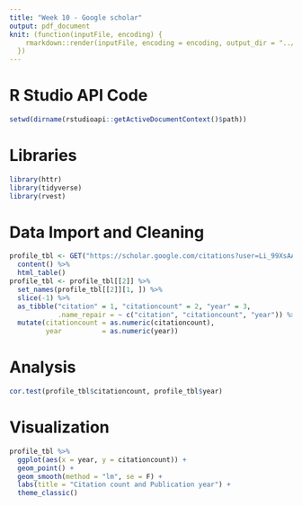 ```yaml
---
title: "Week 10 - Google scholar"
output: pdf_document
knit: (function(inputFile, encoding) {
    rmarkdown::render(inputFile, encoding = encoding, output_dir = "../output/")
  })
---
```

# R Studio API Code
```r
setwd(dirname(rstudioapi::getActiveDocumentContext()$path))
```


# Libraries
```r
library(httr)
library(tidyverse)
library(rvest)
```


# Data Import and Cleaning
```r
profile_tbl <- GET("https://scholar.google.com/citations?user=Li_99XsAAAAJ&hl=en") %>%
  content() %>%
  html_table()
profile_tbl <- profile_tbl[[2]] %>%
  set_names(profile_tbl[[2]][1, ]) %>% 
  slice(-1) %>%
  as_tibble("citation" = 1, "citationcount" = 2, "year" = 3, 
            .name_repair = ~ c("citation", "citationcount", "year")) %>%
  mutate(citationcount = as.numeric(citationcount),
         year          = as.numeric(year))
```

# Analysis
```r
cor.test(profile_tbl$citationcount, profile_tbl$year)
```

# Visualization
```r
profile_tbl %>%
  ggplot(aes(x = year, y = citationcount)) +
  geom_point() +
  geom_smooth(method = "lm", se = F) +
  labs(title = "Citation count and Publication year") + 
  theme_classic()
```

